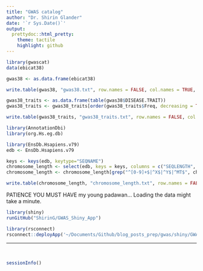 ```yaml
---
title: "GWAS catalog"
author: "Dr. Shirin Glander"
date: '`r Sys.Date()`'
output:
  prettydoc::html_pretty:
    theme: tactile
    highlight: github
---
```


```r
library(gwascat)
data(ebicat38)

gwas38 <- as.data.frame(ebicat38)

write.table(gwas38, "gwas38.txt", row.names = FALSE, col.names = TRUE, sep = "\t")

gwas38_traits <- as.data.frame(table(gwas38$DISEASE.TRAIT))
gwas38_traits <- gwas38_traits[order(gwas38_traits$Freq, decreasing = TRUE), ]

write.table(gwas38_traits, "gwas38_traits.txt", row.names = FALSE, col.names = TRUE, sep = "\t")
```

```r
library(AnnotationDbi)
library(org.Hs.eg.db)

library(EnsDb.Hsapiens.v79)
edb <- EnsDb.Hsapiens.v79

keys <- keys(edb, keytype="SEQNAME")
chromosome_length <- select(edb, keys = keys, columns = c("SEQLENGTH", "SEQNAME"), keytype = "SEQNAME")
chromosome_length <- chromosome_length[grep("^[0-9]+$|^X$|^Y$|^MT$", chromosome_length$SEQNAME), ]

write.table(chromosome_length, "chromosome_length.txt", row.names = FALSE, col.names = TRUE, sep = "\t")
```


PATIENCE YOU MUST HAVE my young padawan... Loading the data might take a minute. 

```r
library(shiny)
runGitHub("ShirinG/GWAS_Shiny_App") 
```

```r
library(rsconnect)
rsconnect::deployApp('~/Documents/Github/blog_posts_prep/gwas/shiny/GWAS_Shiny_App')
```

------------------

<br>

```r
sessionInfo()
```
